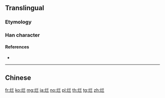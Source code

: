{{character info/new}}
{{also|爛}}
==Translingual==

===Etymology===
{{Han simp|爛|f=闌|t=兰}}

===Han character===
{{Han char|rn=86|rad=火|as=05|sn=9|four=|canj=FTMM|ids=⿰火兰}}

====References====
* {{Han ref|kx=0669.101|hdz=32197.020|uh=70C2|ud=28866}}

----

==Chinese==
{{zh-see|爛}}

[[fr:烂]]
[[ko:烂]]
[[mg:烂]]
[[ja:烂]]
[[no:烂]]
[[pl:烂]]
[[th:烂]]
[[tg:烂]]
[[zh:烂]]